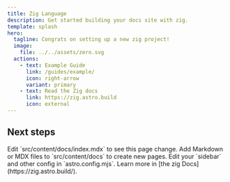```yaml
---
title: Zig Language
description: Get started building your docs site with zig.
template: splash
hero:
  tagline: Congrats on setting up a new zig project!
  image:
    file: ../../assets/zero.svg
  actions:
    - text: Example Guide
      link: /guides/example/
      icon: right-arrow
      variant: primary
    - text: Read the Zig docs
      link: https://zig.astro.build
      icon: external
---
```



## Next steps

<CardGrid stagger>
	<Card title="Update content" icon="pencil">
		Edit `src/content/docs/index.mdx` to see this page change.
	</Card>
	<Card title="Add new content" icon="add-document">
		Add Markdown or MDX files to `src/content/docs` to create new pages.
	</Card>
	<Card title="Configure your site" icon="setting">
		Edit your `sidebar` and other config in `astro.config.mjs`.
	</Card>
	<Card title="Read the docs" icon="open-book">
		Learn more in [the zig Docs](https://zig.astro.build/).
	</Card>
</CardGrid>
